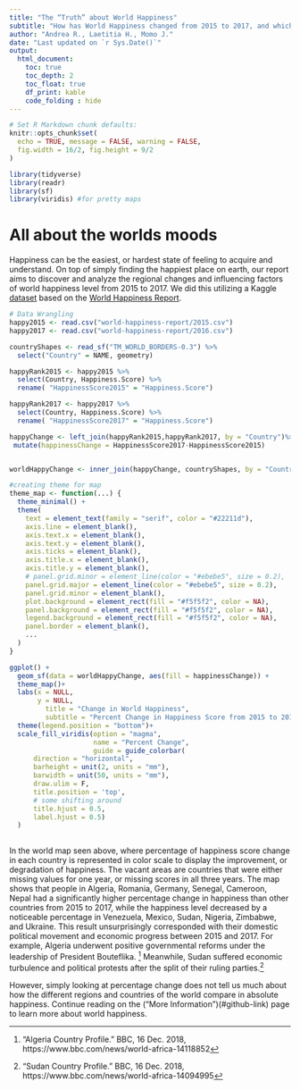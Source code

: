 ```yaml
---
title: "The “Truth” about World Happiness"
subtitle: "How has World Happiness changed from 2015 to 2017, and which factors have influenced this change?"
author: "Andrea R., Laetitia H., Momo J."
date: "Last updated on `r Sys.Date()`"
output:
  html_document:
    toc: true
    toc_depth: 2
    toc_float: true
    df_print: kable
    code_folding : hide
---
```


```r
# Set R Markdown chunk defaults:
knitr::opts_chunk$set(
  echo = TRUE, message = FALSE, warning = FALSE, 
  fig.width = 16/2, fig.height = 9/2
)
```

```r
library(tidyverse)
library(readr)
library(sf)
library(viridis) #for pretty maps
```


# All about the worlds moods

Happiness can be the easiest, or hardest state of feeling to acquire and understand. On top of simply finding the happiest place on earth, our report aims to discover and analyze the regional changes and influencing factors of world happiness level from 2015 to 2017. We did this utilizing a Kaggle [dataset](https://www.kaggle.com/unsdsn/world-happiness) based on the [World Happiness Report](http://worldhappiness.report/). 


```r
# Data Wrangling 
happy2015 <- read.csv("world-happiness-report/2015.csv")
happy2017 <- read.csv("world-happiness-report/2016.csv")

countryShapes <- read_sf("TM_WORLD_BORDERS-0.3") %>%
  select("Country" = NAME, geometry)

happyRank2015 <- happy2015 %>% 
  select(Country, Happiness.Score) %>% 
  rename( "HappinessScore2015" = "Happiness.Score")

happyRank2017 <- happy2017 %>% 
  select(Country, Happiness.Score) %>% 
  rename( "HappinessScore2017" = "Happiness.Score")

happyChange <- left_join(happyRank2015,happyRank2017, by = "Country")%>%
 mutate(happinessChange = HappinessScore2017-HappinessScore2015) 


worldHappyChange <- inner_join(happyChange, countryShapes, by = "Country")

```

```r
#creating theme for map
theme_map <- function(...) {
  theme_minimal() +
  theme(
    text = element_text(family = "serif", color = "#22211d"),
    axis.line = element_blank(),
    axis.text.x = element_blank(),
    axis.text.y = element_blank(),
    axis.ticks = element_blank(),
    axis.title.x = element_blank(),
    axis.title.y = element_blank(),
    # panel.grid.minor = element_line(color = "#ebebe5", size = 0.2),
    panel.grid.major = element_line(color = "#ebebe5", size = 0.2),
    panel.grid.minor = element_blank(),
    plot.background = element_rect(fill = "#f5f5f2", color = NA), 
    panel.background = element_rect(fill = "#f5f5f2", color = NA), 
    legend.background = element_rect(fill = "#f5f5f2", color = NA),
    panel.border = element_blank(),
    ...
  )
}
```


```r
ggplot() +
  geom_sf(data = worldHappyChange, aes(fill = happinessChange)) +
  theme_map()+
  labs(x = NULL, 
       y = NULL, 
         title = "Change in World Happiness", 
         subtitle = "Percent Change in Happiness Score from 2015 to 2017") +
  theme(legend.position = "bottom")+
  scale_fill_viridis(option = "magma",
                     name = "Percent Change",
                     guide = guide_colorbar(
      direction = "horizontal",
      barheight = unit(2, units = "mm"),
      barwidth = unit(50, units = "mm"),
      draw.ulim = F,
      title.position = 'top',
      # some shifting around
      title.hjust = 0.5,
      label.hjust = 0.5)
  )
    
```

In the world map seen above, where percentage of happiness score change in each country is represented in color scale to display the improvement, or degradation of happiness. The vacant areas are countries that were either missing values for one year, or missing scores in all three years. The map shows that people in Algeria, Romania, Germany, Senegal, Cameroon, Nepal had a significantly higher percentage change in happiness than other countries from 2015 to 2017, while the happiness level decreased by a noticeable percentage in Venezuela, Mexico, Sudan, Nigeria, Zimbabwe, and Ukraine. This result unsurprisingly corresponded with their domestic political movement and economic progress between 2015 and 2017. For example, Algeria underwent positive governmental reforms under the leadership of President Bouteflika. ^["Algeria Country Profile." BBC, 16 Dec. 2018, https://www.bbc.com/news/world-africa-14118852] Meanwhile, Sudan suffered economic turbulence and political protests after the split of their ruling parties.^["Sudan Country Profile." BBC, 16 Dec. 2018, https://www.bbc.com/news/world-africa-14094995]

However, simply looking at percentage change does not tell us much about how the different regions and countries of the world compare in absolute happiness. Continue reading on the (“More Information”)(#github-link) page to learn more about world happiness.  





